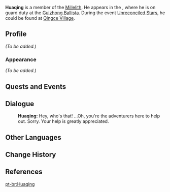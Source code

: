 {{Meta
<!-- Remove this template after adding the missing info -->
|missing_NPC_profile  = yes
}}
{{Character Infobox
|image            = NPC Huaqing.png
|region           = Liyue
|location         = Liyue
|title            = Millelith
|affiliation      = Millelith
|voiceEN          = [https://www.christianbanasvo.com/ Christian Banas]<ref name="Christian Banas Website">Christian Banas: [https://www.christianbanasvo.com/credits EN VA's Website]</ref>
|type             = Quest NPC
}}
'''Huaqing''' {{Lang|zh=华清|zh_rm=Huáqīng}} is a member of the [[Millelith]]. He appears in the {{Quest|The Floating Palace}}, where he is on guard duty at the [[Guizhong Ballista]]. During the event [[Unreconciled Stars]], he could be found at [[Qingce Village]].
<!--
==Location==
<gallery>
NPC Location Huaqing & Yang.png|Huaqing's location
NPC Location Huaqing Context.png|Additional Context
</gallery>
-->
==Profile==
<!--detailed story/lore information goes here-->
''(To be added.)''

===Appearance===
''(To be added.)''

==Quests and Events==
{{Quests and Events}}

==Dialogue==
{{Dialogue Start}}
:'''Huaqing:''' Hey, who's that! ...Oh, you're the adventurers here to help out. Sorry. Your help is greatly appreciated.
{{Dialogue End}}

==Other Languages==
{{Other Languages
|default_hidden = 1
|en      = Huaqing
|zhs     = 华清
|zhs_rm  = Huáqīng
|zht     = 華清
|zht_rm  = Huáqīng
|ja      = 華清
|ja_rm   = Kasei{{Assumed}}
|ko      = {{tt|화청|華淸}}
|es      = Huaching
|fr      = Huaqing
|ru      = Хуа Цин
|th      = Huaqing
|vi      = Huaqing
|de      = Huaqing
|id      = Huaqing
|pt      = Huaqing
|tr      = Huaqing
|it      = Huaqing
}}

==Change History==
{{Change History|1.1}}

==References==
{{Reflist}}

[[pt-br:Huaqing]]